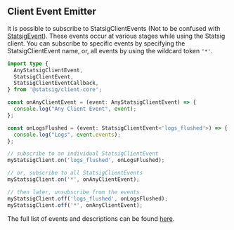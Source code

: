 ## Client Event Emitter

It is possible to subscribe to StatsigClientEvents (Not to be confused with [StatsigEvent](#logging-an-event)). These events occur at various stages while using the Statsig client.
You can subscribe to specific events by specifying the StatsigClientEvent name, or, all events by using the wildcard token `'*'`.

```typescript
import type {
  AnyStatsigClientEvent,
  StatsigClientEvent,
  StatsigClientEventCallback,
} from '@statsig/client-core';

const onAnyClientEvent = (event: AnyStatsigClientEvent) => {
  console.log("Any Client Event", event);
};

const onLogsFlushed = (event: StatsigClientEvent<'logs_flushed'>) => {
  console.log("Logs", event.events);
};

// subscribe to an individual StatsigClientEvent
myStatsigClient.on('logs_flushed', onLogsFlushed);

// or, subscribe to all StatsigClientEvents
myStatsigClient.on('*', onAnyClientEvent);

// then later, unsubscribe from the events
myStatsigClient.off('logs_flushed', onLogsFlushed);
myStatsigClient.off('*', onAnyClientEvent);
```

The full list of events and descriptions can be found [here](https://github.com/statsig-io/js-client-monorepo/blob/main/packages/client-core/src/StatsigClientEventEmitter.ts).
